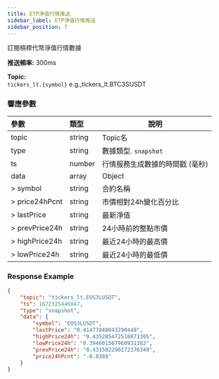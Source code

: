 ```yaml
---
title: ETP淨值行情推送
sidebar_label: ETP淨值行情推送
sidebar_position: 7
---
```


訂閱槓桿代幣淨值行情數據

**推送頻率:** 300ms

**Topic:**<br/>
`tickers_lt.{symbol}` e.g.,tickers_lt.BTC3SUSDT

### 響應參數
| 參數 | 類型 | 說明|
|:----- |:-----|----- |
|topic |string |Topic名 |
|type |string |數據類型. `snapshot` |
|ts |number |行情服務生成數據的時間戳 (毫秒) |
|data |array |Object |
|> symbol |string |合約名稱 |
|> price24hPcnt |string |市價相對24h變化百分比 |
|> lastPrice |string |最新淨值 |
|> prevPrice24h |string |24小時前的整點市價 |
|> highPrice24h |string |最近24小時的最高價 |
|> lowPrice24h |string |最近24小時的最低價 |

### Response Example

```json
{
    "topic": "tickers_lt.EOS3LUSDT",
    "ts": 1672325446847,
    "type": "snapshot",
    "data": {
        "symbol": "EOS3LUSDT",
        "lastPrice": "0.41477848043290448",
        "highPrice24h": "0.435285472510871305",
        "lowPrice24h": "0.394601507960931382",
        "prevPrice24h": "0.431502290172376349",
        "price24hPcnt": "-0.0388"
    }
}
```